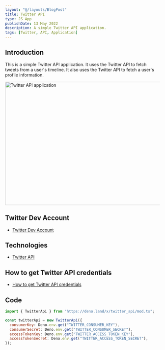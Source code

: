 ```yaml
---
layout: "@/layouts/BlogPost"
title: Twitter API
type: JS App
publishDate: 13 May 2022
description: A simple Twitter API application.
tags: [Twitter, API, Application]
---
```



## Introduction

This is a simple Twitter API application. It uses the Twitter API to fetch tweets from a user's timeline. It also uses the Twitter API to fetch a user's profile information.

<Image 
  src="http://www.clker.com/cliparts/T/0/5/V/j/4/simple-twitter-icon-hi.png" 
  alt="Twitter API application" 
  width="800" 
  height="400"
/>

## Twitter Dev Account

- [Twitter Dev Account](https://developer.twitter.com/en/apply-for-access)

## Technologies

- [Twitter API](https://developer.twitter.com/en/docs/twitter-api)

## How to get Twitter API credentials

- [How to get Twitter API credentials](https://developer.twitter.com/en/docs/authentication/oauth-1-0a/obtaining-user-access-tokens)

## Code

```js
import { TwitterApi } from "https://deno.land/x/twitter_api/mod.ts";

const twitterApi = new TwitterApi({
  consumerKey: Deno.env.get("TWITTER_CONSUMER_KEY"),
  consumerSecret: Deno.env.get("TWITTER_CONSUMER_SECRET"),
  accessTokenKey: Deno.env.get("TWITTER_ACCESS_TOKEN_KEY"),
  accessTokenSecret: Deno.env.get("TWITTER_ACCESS_TOKEN_SECRET"),
});
```



